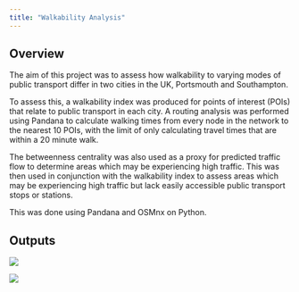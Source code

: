 ```yaml
---
title: "Walkability Analysis"
---
```


## Overview

The aim of this project was to assess how walkability to varying modes of public transport differ in two cities in the UK, Portsmouth and Southampton.

To assess this, a walkability index was produced for points of interest (POIs) that relate to public transport in each city. A routing analysis was performed using Pandana to calculate walking times from every node in the network to the nearest 10 POIs, with the limit of only calculating travel times that are within a 20 minute walk.

The betweenness centrality was also used as a proxy for predicted traffic flow to determine areas which may be experiencing high traffic. This was then used in conjunction with the walkability index to assess areas which may be experiencing high traffic but lack easily accessible public transport stops or stations.

This was done using Pandana and OSMnx on Python.

## Outputs

![](walkability_southampton.png){fig-align="center"}

![](walkability_portsmouth.png){fig-align="center"}
